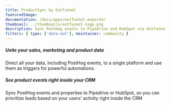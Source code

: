 ```yaml
---
title: ProductSync by Outfunnel
featuredImage: 
documentation: /docs/apps/outfunnel-exporter
thumbnail: ../thumbnails/outfunnel-logo.png
description: Sync PostHog events to Pipedrive and HubSpot via Outfunnel
filters: { type: ['data-out'], maintainer: community }
---
```


<Section
    divider={false}
    title="Export events to Outfunnel to automatically prioritize leads based on their activity"
    size="full"
    cols={2}
>
    <div>
        <h5>Unite your sales, marketing and product data</h5>
        <p>Direct all your data, including PostHog events, to a single platform and use them as triggers for powerful automations.</p>
    </div>
    <div>
        <h5>See product events right inside your CRM</h5>
        <p>Sync PostHog events and properties to Pipedrive or HubSpot, so you can prioritize leads based on your users’ activity right inside the CRM</p>
    </div>

</Section>

<Documentation />
